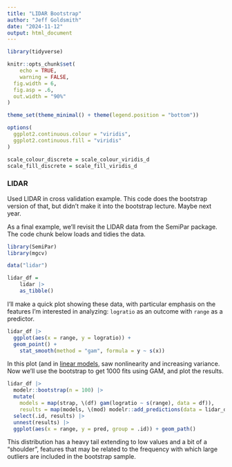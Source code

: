```yaml
---
title: "LIDAR Bootstrap"
author: "Jeff Goldsmith"
date: "2024-11-12"
output: html_document
---
```



```r
library(tidyverse)

knitr::opts_chunk$set(
	echo = TRUE,
	warning = FALSE,
  fig.width = 6,
  fig.asp = .6,
  out.width = "90%"
)

theme_set(theme_minimal() + theme(legend.position = "bottom"))

options(
  ggplot2.continuous.colour = "viridis",
  ggplot2.continuous.fill = "viridis"
)

scale_colour_discrete = scale_colour_viridis_d
scale_fill_discrete = scale_fill_viridis_d
```

### LIDAR

Used LIDAR in cross validation example. This code does the bootstrap version of that, but didn't make it into the bootstrap lecture. Maybe next year. 

As a final example, we'll revisit the LIDAR data from the SemiPar package. The code chunk below loads and tidies the data. 

```r
library(SemiPar)
library(mgcv)

data("lidar")

lidar_df = 
	lidar |> 
	as_tibble()
```

I'll make a quick plot showing these data, with particular emphasis on the features I'm interested in analyzing: `logratio` as an outcome with `range` as a predictor.

```r
lidar_df |> 
  ggplot(aes(x = range, y = logratio)) + 
  geom_point() + 
	stat_smooth(method = "gam", formula = y ~ s(x))
```

In this plot (and in [linear models](linear_models.html), saw nonlinearity and increasing variance. Now we'll use the bootstrap to get 1000 fits using GAM, and plot the results. 

```r
lidar_df |> 
  modelr::bootstrap(n = 100) |> 
  mutate(
    models = map(strap, \(df) gam(logratio ~ s(range), data = df)),
    results = map(models, \(mod) modelr::add_predictions(data = lidar_df, model = mod))) |> 
  select(.id, results) |> 
  unnest(results) |> 
  ggplot(aes(x = range, y = pred, group = .id)) + geom_path()
```

This distribution has a heavy tail extending to low values and a bit of a "shoulder", features that may be related to the frequency with which large outliers are included in the bootstrap sample. 